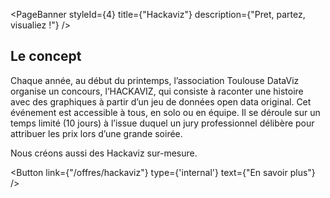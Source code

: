 
<PageBanner 
    styleId={4}
    title={"Hackaviz"}
    description={"Pret, partez, visualiez !"}
/>

<section id="one">
<div className="inner">

# Le concept

Chaque année, au début du printemps, l’association Toulouse DataViz organise un concours, l’HACKAVIZ,  qui consiste à raconter une histoire avec des graphiques à partir d’un jeu de données open data original. Cet événement est accessible à tous, en solo ou en équipe. 
Il se déroule sur un temps limité (10 jours) à l’issue duquel un jury professionnel délibère pour attribuer les prix lors d’une grande soirée.

Nous créons aussi des Hackaviz sur-mesure.

<Button
  link={"/offres/hackaviz"}
  type={'internal'}
  text={"En savoir plus"}
/>

</div>
</section>

<Hackaviz />
